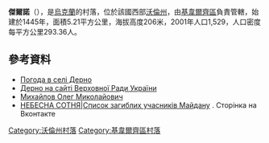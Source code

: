 {{coord|50|46|22|N|25|44|45|E|scale:30000|display=title}}

'''傑爾諾'''（{{lang-uk|Дерно}}），是[[烏克蘭|烏克蘭]]的村落，位於該國西部[[沃倫州|沃倫州]]，由[[基韋爾齊區|基韋爾齊區]]負責管轄，始建於1445年，面積5.21平方公里，海拔高度206米，2001年人口1,529，人口密度每平方公里293.36人。

==參考資料==
* [http://weather.in.ua/ua/volynskaja/6594 Погода в селі Дерно] {{Wayback|url=http://weather.in.ua/ua/volynskaja/6594 |date=20111219103918 }}
* [http://w1.c1.rada.gov.ua/pls/z7503/A005?rdat1=22.10.2014&rf7571=3754 Дерно на сайті Верховної Ради України]
* [http://memorybook.org.ua/16/mihaylovoleg.htm Михайлов Олег Миколайович] {{Wayback|url=http://memorybook.org.ua/16/mihaylovoleg.htm |date=20201113071709 }}
* [https://vk.com/nebesna_sotnya НЕБЕСНА СОТНЯ|Список загиблих учасників Майдану] {{Wayback|url=https://vk.com/nebesna_sotnya |date=20141129220858 }}. Сторінка на Вконтакте

[[Category:沃倫州村落|Category:沃倫州村落]]
[[Category:基韋爾齊區村落|Category:基韋爾齊區村落]]


{{Volyn-geo-stub}}